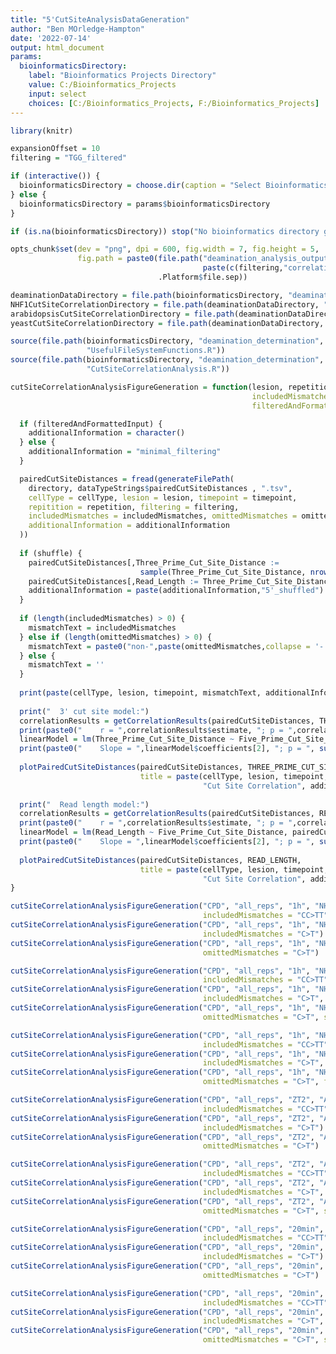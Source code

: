 ```yaml
---
title: "5'CutSiteAnalysisDataGeneration"
author: "Ben MOrledge-Hampton"
date: '2022-07-14'
output: html_document
params:
  bioinformaticsDirectory:
    label: "Bioinformatics Projects Directory"
    value: C:/Bioinformatics_Projects
    input: select
    choices: [C:/Bioinformatics_Projects, F:/Bioinformatics_Projects]
---
```



```r
library(knitr)

expansionOffset = 10
filtering = "TGG_filtered"

if (interactive()) {
  bioinformaticsDirectory = choose.dir(caption = "Select Bioinformatics_Projects Directory")
} else {
  bioinformaticsDirectory = params$bioinformaticsDirectory
}

if (is.na(bioinformaticsDirectory)) stop("No bioinformatics directory given.")

opts_chunk$set(dev = "png", dpi = 600, fig.width = 7, fig.height = 5, 
               fig.path = paste0(file.path("deamination_analysis_output","combined",
                                           paste(c(filtering,"correlation_analysis"), collapse = '_')),
                                 .Platform$file.sep))

deaminationDataDirectory = file.path(bioinformaticsDirectory, "deamination_determination", "data")
NHF1CutSiteCorrelationDirectory = file.path(deaminationDataDirectory, "NHF1", "cut_site_correlation")
arabidopsisCutSiteCorrelationDirectory = file.path(deaminationDataDirectory, "Arabidopsis", "cut_site_correlation")
yeastCutSiteCorrelationDirectory = file.path(deaminationDataDirectory, "yeast", "cut_site_correlation")
```


```r
source(file.path(bioinformaticsDirectory, "deamination_determination", 'R',
                 "UsefulFileSystemFunctions.R"))
source(file.path(bioinformaticsDirectory, "deamination_determination", 'R',
                 "CutSiteCorrelationAnalysis.R"))
```


```r
cutSiteCorrelationAnalysisFigureGeneration = function(lesion, repetition, timepoint, cellType, directory,
                                                      includedMismatches = character(), omittedMismatches = character(),
                                                      filteredAndFormattedInput = TRUE, shuffle = FALSE) {

  if (filteredAndFormattedInput) {
    additionalInformation = character()
  } else {
    additionalInformation = "minimal_filtering"
  }

  pairedCutSiteDistances = fread(generateFilePath(
    directory, dataTypeStrings$pairedCutSiteDistances , ".tsv",
    cellType = cellType, lesion = lesion, timepoint = timepoint,
    repitition = repetition, filtering = filtering,
    includedMismatches = includedMismatches, omittedMismatches = omittedMismatches,
    additionalInformation = additionalInformation
  ))
  
  if (shuffle) {
    pairedCutSiteDistances[,Three_Prime_Cut_Site_Distance :=
                             sample(Three_Prime_Cut_Site_Distance, nrow(pairedCutSiteDistances))]
    pairedCutSiteDistances[,Read_Length := Three_Prime_Cut_Site_Distance + Five_Prime_Cut_Site_Distance]
    additionalInformation = paste(additionalInformation,"5'_shuffled")
  }
  
  if (length(includedMismatches) > 0) {
    mismatchText = includedMismatches
  } else if (length(omittedMismatches) > 0) {
    mismatchText = paste0("non-",paste(omittedMismatches,collapse = '-'))
  } else {
    mismatchText = ''
  }
  
  print(paste(cellType, lesion, timepoint, mismatchText, additionalInformation))
  
  print("  3' cut site model:")
  correlationResults = getCorrelationResults(pairedCutSiteDistances, THREE_PRIME_CUT_SITE_DISTANCE)
  print(paste0("    r = ",correlationResults$estimate, "; p = ",correlationResults$p.value))
  linearModel = lm(Three_Prime_Cut_Site_Distance ~ Five_Prime_Cut_Site_Distance, pairedCutSiteDistances)
  print(paste0("    Slope = ",linearModel$coefficients[2], "; p = ", summary(linearModel)$coefficients[8]))
  
  plotPairedCutSiteDistances(pairedCutSiteDistances, THREE_PRIME_CUT_SITE_DISTANCE,
                             title = paste(cellType, lesion, timepoint, mismatchText,
                                           "Cut Site Correlation", additionalInformation))
  
  print("  Read length model:")
  correlationResults = getCorrelationResults(pairedCutSiteDistances, READ_LENGTH)
  print(paste0("    r = ",correlationResults$estimate, "; p = ",correlationResults$p.value))
  linearModel = lm(Read_Length ~ Five_Prime_Cut_Site_Distance, pairedCutSiteDistances)
  print(paste0("    Slope = ",linearModel$coefficients[2], "; p = ", summary(linearModel)$coefficients[8]))
  
  plotPairedCutSiteDistances(pairedCutSiteDistances, READ_LENGTH,
                             title = paste(cellType, lesion, timepoint, mismatchText,
                                           "Cut Site Correlation", additionalInformation))
}
```


```r
cutSiteCorrelationAnalysisFigureGeneration("CPD", "all_reps", "1h", "NHF1", NHF1CutSiteCorrelationDirectory,
                                           includedMismatches = "CC>TT")
cutSiteCorrelationAnalysisFigureGeneration("CPD", "all_reps", "1h", "NHF1", NHF1CutSiteCorrelationDirectory,
                                           includedMismatches = "C>T")
cutSiteCorrelationAnalysisFigureGeneration("CPD", "all_reps", "1h", "NHF1", NHF1CutSiteCorrelationDirectory,
                                           omittedMismatches = "C>T")

cutSiteCorrelationAnalysisFigureGeneration("CPD", "all_reps", "1h", "NHF1", NHF1CutSiteCorrelationDirectory,
                                           includedMismatches = "CC>TT", shuffle = TRUE)
cutSiteCorrelationAnalysisFigureGeneration("CPD", "all_reps", "1h", "NHF1", NHF1CutSiteCorrelationDirectory,
                                           includedMismatches = "C>T", shuffle = TRUE)
cutSiteCorrelationAnalysisFigureGeneration("CPD", "all_reps", "1h", "NHF1", NHF1CutSiteCorrelationDirectory,
                                           omittedMismatches = "C>T", shuffle = TRUE)

cutSiteCorrelationAnalysisFigureGeneration("CPD", "all_reps", "1h", "NHF1", NHF1CutSiteCorrelationDirectory,
                                           includedMismatches = "CC>TT", filteredAndFormattedInput = FALSE)
cutSiteCorrelationAnalysisFigureGeneration("CPD", "all_reps", "1h", "NHF1", NHF1CutSiteCorrelationDirectory,
                                           includedMismatches = "C>T", filteredAndFormattedInput = FALSE)
cutSiteCorrelationAnalysisFigureGeneration("CPD", "all_reps", "1h", "NHF1", NHF1CutSiteCorrelationDirectory,
                                           omittedMismatches = "C>T", filteredAndFormattedInput = FALSE)
```


```r
cutSiteCorrelationAnalysisFigureGeneration("CPD", "all_reps", "ZT2", "Arabidopsis", arabidopsisCutSiteCorrelationDirectory,
                                           includedMismatches = "CC>TT")
cutSiteCorrelationAnalysisFigureGeneration("CPD", "all_reps", "ZT2", "Arabidopsis", arabidopsisCutSiteCorrelationDirectory,
                                           includedMismatches = "C>T")
cutSiteCorrelationAnalysisFigureGeneration("CPD", "all_reps", "ZT2", "Arabidopsis", arabidopsisCutSiteCorrelationDirectory,
                                           omittedMismatches = "C>T")

cutSiteCorrelationAnalysisFigureGeneration("CPD", "all_reps", "ZT2", "Arabidopsis", arabidopsisCutSiteCorrelationDirectory,
                                           includedMismatches = "CC>TT", shuffle = TRUE)
cutSiteCorrelationAnalysisFigureGeneration("CPD", "all_reps", "ZT2", "Arabidopsis", arabidopsisCutSiteCorrelationDirectory,
                                           includedMismatches = "C>T", shuffle = TRUE)
cutSiteCorrelationAnalysisFigureGeneration("CPD", "all_reps", "ZT2", "Arabidopsis", arabidopsisCutSiteCorrelationDirectory,
                                           omittedMismatches = "C>T", shuffle = TRUE)
```


```r
cutSiteCorrelationAnalysisFigureGeneration("CPD", "all_reps", "20min", "yeast", yeastCutSiteCorrelationDirectory,
                                           includedMismatches = "CC>TT")
cutSiteCorrelationAnalysisFigureGeneration("CPD", "all_reps", "20min", "yeast", yeastCutSiteCorrelationDirectory,
                                           includedMismatches = "C>T")
cutSiteCorrelationAnalysisFigureGeneration("CPD", "all_reps", "20min", "yeast", yeastCutSiteCorrelationDirectory,
                                           omittedMismatches = "C>T")

cutSiteCorrelationAnalysisFigureGeneration("CPD", "all_reps", "20min", "yeast", yeastCutSiteCorrelationDirectory,
                                           includedMismatches = "CC>TT", shuffle = TRUE)
cutSiteCorrelationAnalysisFigureGeneration("CPD", "all_reps", "20min", "yeast", yeastCutSiteCorrelationDirectory,
                                           includedMismatches = "C>T", shuffle = TRUE)
cutSiteCorrelationAnalysisFigureGeneration("CPD", "all_reps", "20min", "yeast", yeastCutSiteCorrelationDirectory,
                                           omittedMismatches = "C>T", shuffle = TRUE)
```
